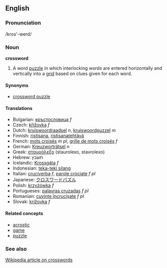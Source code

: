 ==English==
===Pronunciation===
/kros'-werd/

===Noun===
'''crossword'''

#A word [[puzzle]] in which interlocking words are entered horizontally and vertically into a [[grid]] based on clues given for each word.

====Synonyms====
*[[crossword puzzle]]

====Translations====
*Bulgarian: [[кръстословица]] ''f''
*Czech: [[křížovka]] ''f'' 
*Dutch: [[kruiswoordraadsel]] ''n'', [[kruiswoordpuzzel]] ''m''
*Finnish: [[ristisana]], [[ristisanatehtävä]]
*French: [[mots croisés]] ''m pl'', [[grille de mots croisés]] ''f''
*German: [[Kreuzworträtsel]] ''n''
*Greek: [[σταυρόλεξο]] (staurolexo, stavrolexo)
*Hebrew: תשבץ
*Icelandic: [[Krossgáta]] ''f''
*Indonesian: [[teka-teki silang]]
*Italian: [[cruciverba]] ''f'', [[parole crociate]] ''f pl''
*Japanese: [[クロスワードパズル]]
*Polish: [[krzyżówka]] ''f''
*Portugueses: [[palavras cruzadas]] ''f pl''
*Romanian: [[cuvinte încrucişate]] ''f pl''
*Slovak: [[krížovka]] ''f'' 

====Related concepts====
*[[acrostic]]
*[[game]]
*[[puzzle]]

===See also===
[[w:Crossword|Wikipedia article on crosswords]]